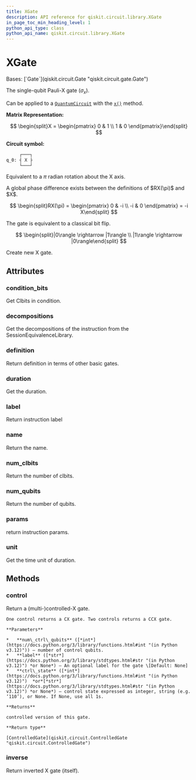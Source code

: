 ```yaml
---
title: XGate
description: API reference for qiskit.circuit.library.XGate
in_page_toc_min_heading_level: 1
python_api_type: class
python_api_name: qiskit.circuit.library.XGate
---
```


# XGate

<Class id="qiskit.circuit.library.XGate" isDedicatedPage={true} github="https://github.com/qiskit/qiskit/tree/stable/0.25/qiskit/circuit/library/standard_gates/x.py" signature="qiskit.circuit.library.XGate(label=None)" modifiers="class">
  Bases: [`Gate`](qiskit.circuit.Gate "qiskit.circuit.gate.Gate")

  The single-qubit Pauli-X gate ($\sigma_x$).

  Can be applied to a [`QuantumCircuit`](qiskit.circuit.QuantumCircuit "qiskit.circuit.QuantumCircuit") with the [`x()`](qiskit.circuit.QuantumCircuit#x "qiskit.circuit.QuantumCircuit.x") method.

  **Matrix Representation:**

$$
\begin{split}X = \begin{pmatrix}
0 & 1 \\
1 & 0
\end{pmatrix}\end{split}
$$

  **Circuit symbol:**

  ```python
       ┌───┐
  q_0: ┤ X ├
       └───┘
  ```

  Equivalent to a $\pi$ radian rotation about the X axis.

  <Admonition title="Note" type="note">
    A global phase difference exists between the definitions of $RX(\pi)$ and $X$.

$$
\begin{split}RX(\pi) = \begin{pmatrix}
0 & -i \\
-i & 0
\end{pmatrix}
= -i X\end{split}
$$
  </Admonition>

  The gate is equivalent to a classical bit flip.

$$
\begin{split}|0\rangle \rightarrow |1\rangle \\
|1\rangle \rightarrow |0\rangle\end{split}
$$

  Create new X gate.

  ## Attributes

  ### condition\_bits

  <Attribute id="qiskit.circuit.library.XGate.condition_bits">
    Get Clbits in condition.
  </Attribute>

  ### decompositions

  <Attribute id="qiskit.circuit.library.XGate.decompositions">
    Get the decompositions of the instruction from the SessionEquivalenceLibrary.
  </Attribute>

  ### definition

  <Attribute id="qiskit.circuit.library.XGate.definition">
    Return definition in terms of other basic gates.
  </Attribute>

  ### duration

  <Attribute id="qiskit.circuit.library.XGate.duration">
    Get the duration.
  </Attribute>

  ### label

  <Attribute id="qiskit.circuit.library.XGate.label">
    Return instruction label
  </Attribute>

  ### name

  <Attribute id="qiskit.circuit.library.XGate.name">
    Return the name.
  </Attribute>

  ### num\_clbits

  <Attribute id="qiskit.circuit.library.XGate.num_clbits">
    Return the number of clbits.
  </Attribute>

  ### num\_qubits

  <Attribute id="qiskit.circuit.library.XGate.num_qubits">
    Return the number of qubits.
  </Attribute>

  ### params

  <Attribute id="qiskit.circuit.library.XGate.params">
    return instruction params.
  </Attribute>

  ### unit

  <Attribute id="qiskit.circuit.library.XGate.unit">
    Get the time unit of duration.
  </Attribute>

  ## Methods

  ### control

  <Function id="qiskit.circuit.library.XGate.control" signature="control(num_ctrl_qubits=1, label=None, ctrl_state=None)">
    Return a (multi-)controlled-X gate.

    One control returns a CX gate. Two controls returns a CCX gate.

    **Parameters**

    *   **num\_ctrl\_qubits** ([*int*](https://docs.python.org/3/library/functions.html#int "(in Python v3.12)")) – number of control qubits.
    *   **label** ([*str*](https://docs.python.org/3/library/stdtypes.html#str "(in Python v3.12)") *or None*) – An optional label for the gate \[Default: None]
    *   **ctrl\_state** ([*int*](https://docs.python.org/3/library/functions.html#int "(in Python v3.12)")  *or*[*str*](https://docs.python.org/3/library/stdtypes.html#str "(in Python v3.12)") *or None*) – control state expressed as integer, string (e.g. ‘110’), or None. If None, use all 1s.

    **Returns**

    controlled version of this gate.

    **Return type**

    [ControlledGate](qiskit.circuit.ControlledGate "qiskit.circuit.ControlledGate")
  </Function>

  ### inverse

  <Function id="qiskit.circuit.library.XGate.inverse" signature="inverse()">
    Return inverted X gate (itself).
  </Function>
</Class>

